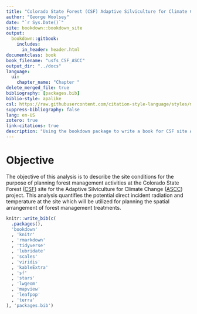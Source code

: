 ```yaml
--- 
title: "Colorado State Forest (CSF) Adaptive Silviculture for Climate Change (ASCC) Planning"
author: "George Woolsey"
date: "`r Sys.Date()`"
site: bookdown::bookdown_site
output: 
  bookdown::gitbook:
    includes:
      in_header: header.html
documentclass: book
book_filename: "usfs_CSF_ASCC"
output_dir: "../docs"
language:
  ui:
    chapter_name: "Chapter "
delete_merged_file: true
bibliography: [packages.bib]
biblio-style: apalike
csl: https://raw.githubusercontent.com/citation-style-language/styles/master/research-institute-for-nature-and-forest.csl
suppress-bibliography: false
lang: en-US
zotero: true
link-citations: true
description: "Using the bookdown package to write a book for CSF site ASCC project planning. The output format for this example is bookdown::gitbook."
---
```


# Objective

The objective of this analysis is to describe the site conditions for the purpose of planning forest management activities at the Colorado State Forest ([CSF](https://csfs.colostate.edu/colorado-state-forest/)) site for the Adaptive Silviculture for Climate Change ([ASCC](https://www.adaptivesilviculture.org/)) project. This analysis quantifies the potential direct incident radiation and temperature at the site which will be utilized for planning the spatial arrangement of forest management treatments.

```r
knitr::write_bib(c(
  .packages(),
  'bookdown'
  , 'knitr'
  , 'rmarkdown'
  , 'tidyverse'
  , 'lubridate'
  , 'scales'
  , 'viridis'
  , 'kableExtra'
  , 'sf'
  , 'stars'
  , 'lwgeom'
  , 'mapview'
  , 'leafpop'
  , 'terra'
), 'packages.bib')
```
